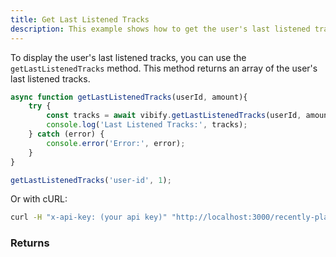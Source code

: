 ```yaml
---
title: Get Last Listened Tracks
description: This example shows how to get the user's last listened tracks.
---
```



To display the user's last listened tracks, you can use the `getLastListenedTracks` method. This method returns an array of the user's last listened tracks.

```js
async function getLastListenedTracks(userId, amount){
    try {
        const tracks = await vibify.getLastListenedTracks(userId, amount);
        console.log('Last Listened Tracks:', tracks);
    } catch (error) {
        console.error('Error:', error);
    }
}

getLastListenedTracks('user-id', 1);
```

Or with cURL:
```bash
curl -H "x-api-key: (your api key)" "http://localhost:3000/recently-played/(user-id)?amount=1"
```

### Returns

<div data-pagefind-ignore>
<Response data-pagefind-ignore />
</div>